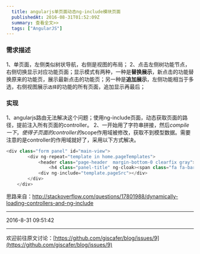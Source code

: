 ```yaml
---
  title: angularjs单页面动态ng-include模块页面
  publishedAt: 2016-08-31T01:52:09Z
  summary: 查看全文>>
  tags: ["AngularJS"]
---
```


### 需求描述

1、单页面，左侧类似树状导航，右侧是视图的布局；
2、点击左侧树功能节点，右侧切换显示对应功能页面；显示模式有两种，一种是**替换展示**，新点击的功能替换原来的功能页，展示最新点击的功能页；另一种是**追加展示**，左侧功能相当于多选，右侧视图展示`选择`的功能的所有页面，追加显示再最后；
### 实现

1、angularjs路由无法解决这个问题；使用ng-include页面，动态获取页面的路径，提前注入所有页面的controller。
2、一开始用了字符串拼接，然后$compile一下，使得子页面的controller的$scope作用域被修改，获取不到模型数据。需要注意的是controller的作用域就好了，采用以下方式解决。

``` javascript
<div class="form panel" id="main-view">
        <div ng-repeat="template in home.pageTemplates">
            <header class="page-header  margin-bottom-0 clearfix gray">
                <h4 class="panel-title" ng-cloak><span class="fa fa-bars margin-left-10 margin-right-5"></span>{{template.title}}</h4></header>
            <div ng-include="template.pageSrc"></div>
        </div>
    </div>
```

思路来自：http://stackoverflow.com/questions/17801988/dynamically-loading-controllers-and-ng-include

---

2016-8-31 09:51:42


---
欢迎前往原文讨论：[https://github.com/giscafer/blog/issues/9](https://github.com/giscafer/blog/issues/9)
